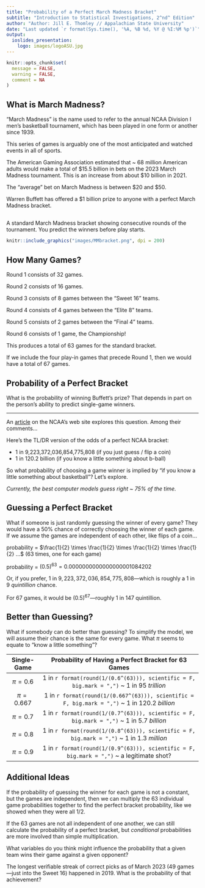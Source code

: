 ```yaml
---
title: "Probability of a Perfect March Madness Bracket"
subtitle: "Introduction to Statistical Investigations, 2^nd^ Edition"
author: "Author: Jill E. Thomley // Appalachian State University"
date: "Last updated `r format(Sys.time(), '%A, %B %d, %Y @ %I:%M %p')`"
output: 
  ioslides_presentation:
    logo: images/logoASU.jpg
---
```


```r
knitr::opts_chunk$set(
  message = FALSE,
  warning = FALSE,
  comment = NA
)
```


## What is March Madness?

"March Madness" is the name used to refer to the annual NCAA Division I men's basketball tournament, which has been played in one form or another since 1939.

This series of games is arguably one of the most anticipated and watched events in all of sports. 

The American Gaming Association estimated that ~ 68 million American adults would make a total of \$15.5 billion in bets on the 2023 March Madness tournament. This is an increase from about \$10 billion in 2021.

The "average" bet on March Madness is between \$20 and \$50.

Warren Buffett has offered a \$1 billion prize to anyone with a perfect March Madness bracket.


## 

A standard March Madness bracket showing consecutive rounds of the tournament. You predict the winners before play starts. 

```r
knitr::include_graphics("images/MMbracket.png", dpi = 200)
```


## How Many Games?

Round 1 consists of 32 games.

Round 2 consists of 16 games.

Round 3 consists of 8 games between the "Sweet 16" teams.

Round 4 consists of 4 games between the "Elite 8" teams.

Round 5 consists of 2 games between the "Final 4" teams.

Round 6 consists of 1 game, the Championship!

This produces a total of 63 games for the standard bracket. 

If we include the four play-in games that precede Round 1, then we would have a total of 67 games.


## Probability of a Perfect Bracket

What is the probability of winning Buffett's prize? That depends in part on the person's ability to predict single-game winners.

<hr>

An [article](https://www.ncaa.com/webview/news%3Abasketball-men%3Abracketiq%3A2023-03-16%3Aperfect-ncaa-bracket-absurd-odds-march-madness-dream) on the NCAA's web site explores this question. Among their comments...

Here's the TL/DR version of the odds of a perfect NCAA bracket:

* 1 in 9,223,372,036,854,775,808 (if you just guess / flip a coin)
* 1 in 120.2 billion (if you know a little something about b-ball)

So what probability of choosing a game winner is implied by "if you know a little something about basketball"? Let's explore.

*Currently, the best computer models guess right ~ 75% of the time.*


## Guessing a Perfect Bracket

What if someone is just randomly guessing the winner of every game? They would have a 50% chance of correctly choosing the winner of each game. If we assume the games are independent of each other, like flips of a coin...

probability = $\frac{1}{2} \times \frac{1}{2} \times \frac{1}{2} \times \frac{1}{2} ...$ (63 times, one for each game)

probability = $(0.5)^{63} = 0.0000000000000000001084202$

Or, if you prefer, $1$ in $9,223,372,036,854,775,808$&mdash;which is roughly a $1$ in $9$ *quintillion* chance.

For 67 games, it would be $(0.5)^{67}$&mdash;roughly $1$ in $147$ quintillion.

## Better than Guessing?

What if somebody can do better than guessing? To simplify the model, we will assume their chance is the same for every game. What $\pi$ seems to equate to "know a little something"?

| Single-Game        | Probability of Having a Perfect Bracket for 63 Games                                         |
|:------------------:|:--------------------------------------------------------------------------------------------:|
| $\pi = 0.6$        | 1 in `r format(round(1/(0.6^(63))), scientific = F, big.mark = ",")` ~ 1 in 95 *trillion*    |
| $\pi = 0.667$      | 1 in `r format(round(1/(0.667^(63))), scientific = F, big.mark = ",")` ~ 1 in 120.2 *billion*|
| $\pi = 0.7$        | 1 in `r format(round(1/(0.7^(63))), scientific = F, big.mark = ",")` ~ 1 in 5.7 *billion*    |
| $\pi = 0.8$        | 1 in `r format(round(1/(0.8^(63))), scientific = F, big.mark = ",")` ~ 1 in 1.3 *million*    |
| $\pi = 0.9$        | 1 in `r format(round(1/(0.9^(63))), scientific = F, big.mark = ",")` ~ a legitimate shot?    |


## Additional Ideas

If the probability of guessing the winner for each game is not a constant, but the games are independent, then we can multiply the 63 individual game probabilities together to find the perfect bracket probability, like we showed when they were all 1/2.

If the 63 games are not all independent of one another, we can still calculate the probability of a perfect bracket, but *conditional* probabilities are more involved than simple multiplication. 

What variables do you think might influence the probability that a given team wins their game against a given opponent?

The longest verifiable streak of correct picks as of March 2023 (49 games---just into the Sweet 16) happened in 2019. What is the probability of that achievement?


